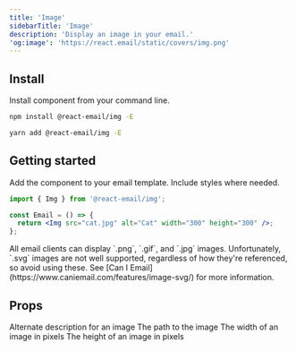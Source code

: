 ```yaml
---
title: 'Image'
sidebarTitle: 'Image'
description: 'Display an image in your email.'
'og:image': 'https://react.email/static/covers/img.png'
---
```


## Install

Install component from your command line.

<CodeGroup>

```sh npm
npm install @react-email/img -E
```

```sh yarn
yarn add @react-email/img -E
```

</CodeGroup>

## Getting started

Add the component to your email template. Include styles where needed.

```jsx
import { Img } from '@react-email/img';

const Email = () => {
  return <Img src="cat.jpg" alt="Cat" width="300" height="300" />;
};
```

<Tip>
  All email clients can display `.png`, `.gif`, and `.jpg` images.
  Unfortunately, `.svg` images are not well supported, regardless of how they're
  referenced, so avoid using these. See [Can I
  Email](https://www.caniemail.com/features/image-svg/) for more information.
</Tip>

## Props

<ResponseField name="alt" type="string">
  Alternate description for an image
</ResponseField>

<ResponseField name="src" type="string">
  The path to the image
</ResponseField>

<ResponseField name="width" type="string">
  The width of an image in pixels
</ResponseField>

<ResponseField name="height" type="string">
  The height of an image in pixels
</ResponseField>

<Snippet file="support.mdx" />
